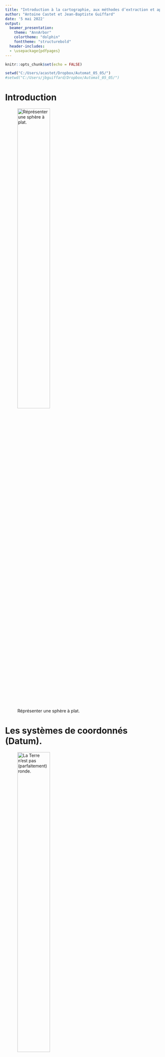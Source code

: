 ---
title: "Introduction à la cartographie, aux méthodes d’extraction et application avec R."
author: "Antoine Castet et Jean-Baptiste Guiffard"
date: '5 mai 2022'
output:
  beamer_presentation:
    theme: "AnnArbor"
    colortheme: "dolphin"
    fonttheme: "structurebold"
  header-includes:
  - \usepackage{pdfpages}
---

```{r setup, include=FALSE}
knitr::opts_chunk$set(echo = FALSE)

setwd("C:/Users/acastet/Dropbox/Automat_05_05/")
#setwd("C:/Users/jbguiffard/Dropbox/Automat_05_05/")
```


# Introduction
![Réprésenter une sphère à plat.](Representation.png){width=50%}


# Les systèmes de coordonnés (Datum).
![La Terre n'est pas (parfaitement) ronde.](Terre.jpg){width=50%}


# Les systèmes de coordonnés (Datum).
![Exemple de datum avec ellipsoïde local.](Local.png){width=60%}

# Les systèmes de coordonnés (Datum).
![Exemple de datum avec ellipsoïde global.](Global.png){width=60%}


# Les systèmes de coordonnés (Datum).
- Datum : Peut être utilisé localement (RGF93 = EPSG4171, France ou NAD 1983, USA) ou globalement (WGS84 = EPSG4326).
- EPSG =  European Petroleum Survey Group, liste des systèmes de coordonnées géoéréférencées de projection.

\begin{figure}
\includegraphics[width=0.45\linewidth]{WGS84.png}
\includegraphics[width=0.45\linewidth]{RGF93.png}
\caption{\label{fig:Project} Zone des datums WGS84 et RGF93 selon EPSG.io.}
\end{figure}

# Les systèmes de projection.
- Projection : Cylindrique (Pseudo-Mercator, EPSG3857) et conique (Lambert, EPSG:2154).

![Représentation graphique des deux grands types de projection.](Projection.png){width=75%}


# Les systèmes de projection.

\begin{figure}
\includegraphics[width=0.425\linewidth]{Cylindrique.png}
\includegraphics[width=0.525\linewidth]{Cylindrique2.png}
\caption{\label{fig:Project} Projections cylindriques conforme de Mercator et équivalente de Peters.}
\end{figure}

# Les systèmes de projection.
![Projection conique conforme de Lambert centrée sur la France](Lambert.png){width=85%}



# Les types de données géographiques : les vecteurs.

- Vectoriel : Shapefile (shp, dbf, shx), GeoPackage...


![Forme des différents vecteurs.](Vecteur.png){width=100%}

# Les types de données géographiques : les rasters

- Raster : GeoTIFF, GeoPackage...
- Un raster est simplement une image dont chaque pixel qui la compose représente une valeur.

![Exemple d'un raster](Raster.png){width=70%}

# Les logiciels de cartographie.

- QGIS (gratuit, facile, point and click, compatible Python et R...)

- ArcGis (payant, similaire à QGIS, données exclusives...)

- R (gratuit, prise en main plus complexe, facilite le traitement des données...)

- Recommandation : combiner QGIS et R.


# L'obtention de données cartographiques (rasters et vecteurs).

- NASA, Socioeconomic data and application center : https://sedac.ciesin.columbia.edu/

- Global Administrative Areas : https://gadm.org/

- Earth Engine Data Catalog : https://developers.google.com/earth-engine/datasets

- DHS/Afrobarometer/enquêtes microéconomique...


# La création de données cartographiques (rasters).

- Géolocaliser des lieux avec Geocode by Awesome Table ou ggmap.

- Tracer des lignes, des polygones, des points...


# Brève introduction à la cartographie dans R.

A travers un exemple, voir comment manipuler des données cartographique et produire de jolies cartes avec R.

# Le package sf
Un package qui date de 2016 publié par Edzer Pebesma qui vise à regrouper les fonctionnalités de trois packages plus anciens sur R (sp, rgeos et rgdal).

## La forme d'un objet sf
C'est un data.frame avec une colonne spéciale nommée "geometry" qui contient les coordonnées d'un polygone. 

![Exemple extrait objet sf](sf_object.png){width=100%}

# Les commandes les plus basiques

```{r, echo=TRUE, eval=FALSE}
mydata.shp <- st_read('NOM_DATA_MAP.shp')
head(mydata.shp) 
plot(mydata.shp)
plot(mydata.shp['var1'])

merge(mydata.shp, other_df, by="ID")
```


# D'autres commandes intéressantes (I)

Connaître la projection et la modifier
```{r,  echo=TRUE, eval=FALSE}
st_crs(mydata.shp)
mydata.shp_reproj <- st_transform(mydata.shp, 2154) #Lambert-93
```

Obtenir les centroïdes des polygones 
```{r,  echo=TRUE, eval=FALSE}
mydata_centroids.shp <- st_centroid(mydata.shp)

```

Calculer des distances
```{r,  echo=TRUE, eval=FALSE}
matrice_distance_centroids <- st_distance(x = mydata_centroids.shp, 
                                          y = mydata_centroids.shp)

```

# D'autres commandes intéressantes (II)
Unifier/agréger des polygones

```{r,  echo=TRUE, eval=FALSE}
mydata_union.shp <- st_union(mydata.shp)
```

Créer un buffer ou zone tampon
```{r,  echo=TRUE, eval=FALSE}
mydata_buffer.shp <- st_buffer(x = mydata_union.shp, 
                               dist = 1000)

```


